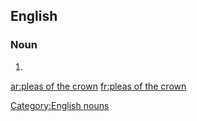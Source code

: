 ==English==

===Noun===
{{head|en}}

# {{plural of|plea of the crown}}
[[Category:English nouns]]

[[ar:pleas of the crown]]
[[fr:pleas of the crown]]